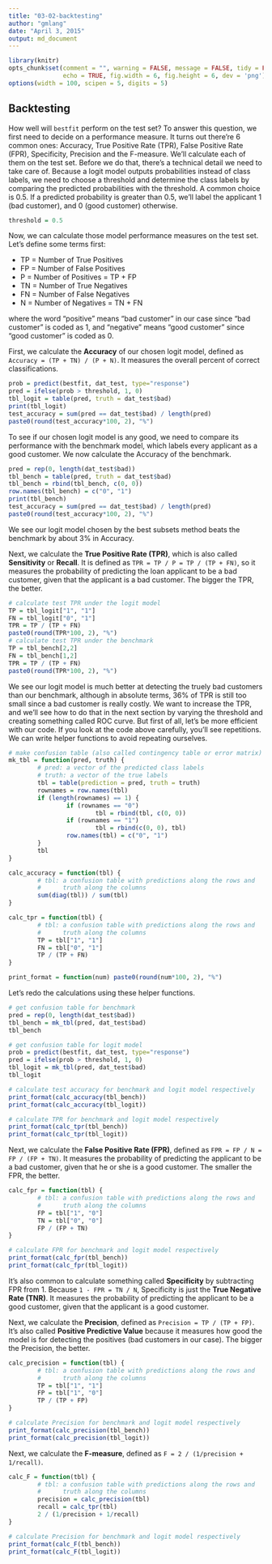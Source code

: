 ```yaml
---
title: "03-02-backtesting"
author: "gmlang"
date: "April 3, 2015"
output: md_document
---
```


```r
library(knitr)
opts_chunk$set(comment = "", warning = FALSE, message = FALSE, tidy = FALSE,
               echo = TRUE, fig.width = 6, fig.height = 6, dev = 'png')
options(width = 100, scipen = 5, digits = 5)
```

## Backtesting

How well will `bestfit` perform on the test set? To answer this question, we first need to decide on a performance measure. It turns out there're 6 common ones: Accuracy, True Positive Rate (TPR), False Positive Rate (FPR), Specificity, Precision and the F-measure. We'll calculate each of them on the test set. Before we do that, there's a technical detail we need to take care of. Because a logit model outputs probabilities instead of class labels, we need to choose a threshold and determine the class labels by comparing the predicted probabilities with the threshold. A common choice is 0.5. If a predicted probability is greater than 0.5, we'll label the applicant 1 (bad customer), and 0 (good customer) otherwise.

```r
threshold = 0.5
```

Now, we can calculate those model performance measures on the test set. Let's define some terms first:

* TP = Number of True Positives
* FP = Number of False Positives
* P = Number of Positives = TP + FP
* TN = Number of True Negatives
* FN = Number of False Negatives
* N = Number of Negatives = TN + FN

where the word "positive" means "bad customer" in our case since "bad customer" is coded as 1, and "negative" means "good customer" since "good customer" is coded as 0.

First, we calculate the **Accuracy** of our chosen logit model, defined as `Accuracy = (TP + TN) / (P + N)`. It measures the overall percent of correct classifications. 

```r
prob = predict(bestfit, dat_test, type="response")
pred = ifelse(prob > threshold, 1, 0)
tbl_logit = table(pred, truth = dat_test$bad)
print(tbl_logit)
test_accuracy = sum(pred == dat_test$bad) / length(pred)
paste0(round(test_accuracy*100, 2), "%")
```

To see if our chosen logit model is any good, we need to compare its performance with the benchmark model, which labels every applicant as a good customer. We now calculate the Accuracy of the benchmark.

```r
pred = rep(0, length(dat_test$bad))
tbl_bench = table(pred, truth = dat_test$bad)
tbl_bench = rbind(tbl_bench, c(0, 0))
row.names(tbl_bench) = c("0", "1")
print(tbl_bench)
test_accuracy = sum(pred == dat_test$bad) / length(pred)
paste0(round(test_accuracy*100, 2), "%")
```

We see our logit model chosen by the best subsets method beats the benchmark by about 3% in Accuracy.

Next, we calculate the **True Positive Rate (TPR)**, which is also called **Sensitivity** or **Recall**. It is defined as `TPR = TP / P = TP / (TP + FN)`, so it measures the probability of predicting the loan applicant to be a bad customer, given that the applicant is a bad customer. The bigger the TPR, the better.

```r
# calculate test TPR under the logit model
TP = tbl_logit["1", "1"]
FN = tbl_logit["0", "1"]
TPR = TP / (TP + FN)
paste0(round(TPR*100, 2), "%")
# calculate test TPR under the benchmark
TP = tbl_bench[2,2]
FN = tbl_bench[1,2]
TPR = TP / (TP + FN)
paste0(round(TPR*100, 2), "%")
```

We see our logit model is much better at detecting the truely bad customers than our benchmark, although in absolute terms, 36% of TPR is still too small since a bad customer is really costly. We want to increase the TPR, and we'll see how to do that in the next section by varying the threshold and creating something called ROC curve. But first of all, let's be more efficient with our code. If you look at the code above carefully, you'll see repetitions. We can write helper functions to avoid repeating ourselves.

```r
# make confusion table (also called contingency table or error matrix)
mk_tbl = function(pred, truth) {
        # pred: a vector of the predicted class labels
        # truth: a vector of the true labels
        tbl = table(prediction = pred, truth = truth)
        rownames = row.names(tbl)
        if (length(rownames) == 1) {
                if (rownames == "0")
                        tbl = rbind(tbl, c(0, 0))                
                if (rownames == "1")
                        tbl = rbind(c(0, 0), tbl)
                row.names(tbl) = c("0", "1")
        }
        tbl
}
```


```r
calc_accuracy = function(tbl) {
        # tbl: a confusion table with predictions along the rows and 
        #      truth along the columns
        sum(diag(tbl)) / sum(tbl)
}
```


```r
calc_tpr = function(tbl) {
        # tbl: a confusion table with predictions along the rows and 
        #      truth along the columns
        TP = tbl["1", "1"]
        FN = tbl["0", "1"]
        TP / (TP + FN)
}
```


```r
print_format = function(num) paste0(round(num*100, 2), "%")
```

Let's redo the calculations using these helper functions.

```r
# get confusion table for benchmark
pred = rep(0, length(dat_test$bad))
tbl_bench = mk_tbl(pred, dat_test$bad)
tbl_bench
```


```r
# get confusion table for logit model
prob = predict(bestfit, dat_test, type="response")
pred = ifelse(prob > threshold, 1, 0)
tbl_logit = mk_tbl(pred, dat_test$bad)
tbl_logit
```


```r
# calculate test accuracy for benchmark and logit model respectively
print_format(calc_accuracy(tbl_bench))
print_format(calc_accuracy(tbl_logit))
```


```r
# calculate TPR for benchmark and logit model respectively
print_format(calc_tpr(tbl_bench))
print_format(calc_tpr(tbl_logit))
```

Next, we calculate the **False Positive Rate (FPR)**, defined as `FPR = FP / N = FP / (FP + TN)`. It measures the probability of predicting the applicant to be a bad customer, given that he or she is a good customer. The smaller the FPR, the better. 

```r
calc_fpr = function(tbl) {
        # tbl: a confusion table with predictions along the rows and 
        #      truth along the columns
        FP = tbl["1", "0"]
        TN = tbl["0", "0"]
        FP / (FP + TN)
}
```


```r
# calculate FPR for benchmark and logit model respectively
print_format(calc_fpr(tbl_bench))
print_format(calc_fpr(tbl_logit))
```

It's also common to calculate something called **Specificity** by subtracting FPR from 1. Because `1 - FPR = TN / N`, Specificity is just the **True Negative Rate (TNR)**. It measures the probability of predicting the applicant to be a good customer, given that the applicant is a good customer.

Next, we calculate the **Precision**, defined as `Precision = TP / (TP + FP)`. It's also called **Positive Predictive Value** because it measures how good the model is for detecting the positives (bad customers in our case). The bigger the Precision, the better.

```r
calc_precision = function(tbl) {
        # tbl: a confusion table with predictions along the rows and 
        #      truth along the columns
        TP = tbl["1", "1"]
        FP = tbl["1", "0"]
        TP / (TP + FP)
}
```


```r
# calculate Precision for benchmark and logit model respectively
print_format(calc_precision(tbl_bench))
print_format(calc_precision(tbl_logit))
```

Next, we calculate the **F-measure**, defined as `F = 2 / (1/precision + 1/recall)`.

```r
calc_F = function(tbl) {
        # tbl: a confusion table with predictions along the rows and 
        #      truth along the columns
        precision = calc_precision(tbl)
        recall = calc_tpr(tbl)
        2 / (1/precision + 1/recall)
}
```


```r
# calculate Precision for benchmark and logit model respectively
print_format(calc_F(tbl_bench))
print_format(calc_F(tbl_logit))
```

